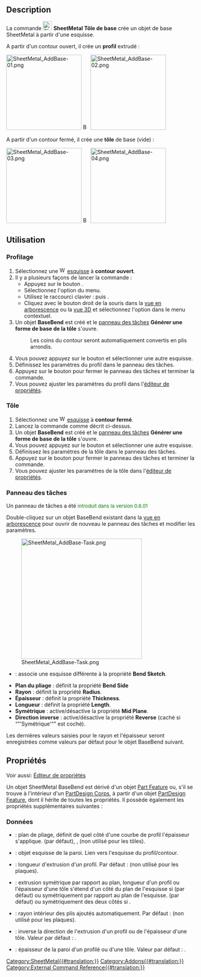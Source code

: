{{UnfinishedDocu}}
<languages/>

{{Docnav/fr
|
|[[SheetMetal_AddWall/fr|Rebord]]
|[[SheetMetal_Workbench/fr|Atelier SheetMetal]]
|IconL=
|IconR=SheetMetal_AddWall.svg
|IconC=Sheetmetal_workbench_icon.svg
}}

{{GuiCommand/fr
|Name=SheetMetal AddBase
|Name/fr=SheetMetal Tôle de base
|MenuLocation=SheetMetal → Créer une paroi/tôle
|Workbenches=[[SheetMetal_Workbench/fr|SheetMetal]]
|Shortcut={{KEY|C}} {{KEY|B}}
}}

== Description ==

La commande [[Image:SheetMetal_AddBase.svg|24px]] '''SheetMetal Tôle de base''' crée un objet de base SheetMetal à partir d'une esquisse. 

A partir d'un contour ouvert, il crée un '''profil''' extrudé :

[[Image:SheetMetal_AddBase-01.png|200px|link=]] [[Image:Button_right.svg|16px|link=]]
[[Image:SheetMetal_AddBase-02.png|200px|link=]]


A partir d'un contour fermé, il crée une '''tôle''' de base (vide) :

[[Image:SheetMetal_AddBase-03.png|200px|link=]] [[Image:Button_right.svg|16px|link=]]
[[Image:SheetMetal_AddBase-04.png|200px|link=]]

<span id="Usage"></span>
== Utilisation ==

<span id="Profile"></span>
===Profilage===

# Sélectionnez une [[Image:Workbench_Sketcher.svg|16px]] [[Sketcher_Workbench/fr|esquisse]] à '''contour ouvert'''.
# Il y a plusieurs façons de lancer la commande :
#* Appuyez sur le bouton {{Button|[[Image:SheetMetal_AddBase.svg|16px]] [[SheetMetal_AddBase/fr|Créer une paroi/tôle]]}}.
#* Sélectionnez l'option {{MenuCommand|SheetMetal → [[Image:SheetMetal_AddBase.svg|16px]] Créer une paroi/tôle}} du menu.
#* Utilisez le raccourci clavier : {{KEY|C}} puis {{KEY|B}}.
#* Cliquez avec le bouton droit de la souris dans la [[Tree_view/fr|vue en arborescence]] ou la [[3D_view/fr|vue 3D]] et sélectionnez l'option {{MenuCommand|SheetMetal → [[Image:SheetMetal_AddBase.svg|16px]] Créer une paroi/tôle}} dans le menu contextuel.
# Un objet '''BaseBend''' est créé et le [[Task_panel/fr|panneau des tâches]] '''Générer une forme de base de la tôle''' s'ouvre.
#: Les coins du contour seront automatiquement convertis en plis arrondis.
# Vous pouvez appuyez sur le bouton {{Button|Esquisse}} et sélectionner une autre esquisse.
# Définissez les paramètres du profil dans le panneau des tâches.
# Appuyez sur le bouton {{Button|OK}} pour fermer le panneau des tâches et terminer la commande.
# Vous pouvez ajuster les paramètres du profil dans l'[[Property_editor/fr|éditeur de propriétés]].

<span id="Plate"></span>
===Tôle===

# Sélectionnez une [[Image:Workbench_Sketcher.svg|16px]] [[Sketcher_Workbench/fr|esquisse]] à '''contour fermé'''.
# Lancez la commande comme décrit ci-dessus.
# Un objet '''BaseBend''' est créé et le [[Task_panel/fr|panneau des tâches]] '''Générer une forme de base de la tôle''' s'ouvre.
# Vous pouvez appuyez sur le bouton {{Button|Esquisse}} et sélectionner une autre esquisse.
# Définissez les paramètres de la tôle dans le panneau des tâches.
# Appuyez sur le bouton {{Button|OK}} pour fermer le panneau des tâches et terminer la commande.
# Vous pouvez ajuster les paramètres de la tôle dans l'[[Property_editor/fr|éditeur de propriétés]].

<span id="Task_panel"></span>
=== Panneau des tâches ===

Un panneau de tâches a été <span style="font-size:small;color:green;">introduit dans la version 0.6.01</span>

Double-cliquez sur un objet BaseBend existant dans la [[Tree_view/fr|vue en arborescence]] pour ouvrir de nouveau le panneau des tâches et modifier les paramètres.

[[Image:SheetMetal_AddBase-Task.png|320px]]

* {{Button|Esquisse}} : associe une esquisse différente à la propriété '''Bend Sketch'''.
* '''Plan du pliage''' : définit la propriété '''Bend Side'''
* '''Rayon''' : définit la propriété '''Radius'''.
* '''Épaisseur''' : définit la propriété '''Thickness'''.
* '''Longueur''' : définit la propriété '''Length'''.
* '''Symétrique''' : active/désactive la propriété '''Mid Plane'''.
* '''Direction inverse''' : active/désactive la propriété '''Reverse''' (caché si “”'Symétrique'“” est coché).

Les dernières valeurs saisies pour le rayon et l'épaisseur seront enregistrées comme valeurs par défaut pour le objet BaseBend suivant.

<span id="Properties"></span>
== Propriétés ==

Voir aussi: [[Property_editor/fr|Éditeur de propriétés]]

Un objet SheetMetal BaseBend est dérivé d'un objet [[Part_Feature/fr|Part Feature]] ou, s'il se trouve à l'intérieur d'un [[PartDesign_Body/fr|PartDesign Corps]], à partir d'un objet [[PartDesign_Feature/fr|PartDesign Feature]], dont il hérite de toutes les propriétés. Il possède également les propriétés supplémentaires suivantes :

<span id="Data"></span>
===Données===

{{Properties_Title|Parameters}}

* {{PropertyData|Bend Side|Enumeration}} : plan de pliage, définit de quel côté d'une courbe de profil l'épaisseur s'applique. {{value|Outside}} (par défaut), {{value|Inside}}, {{value|Middle}} (non utilisé pour les tôles).
* {{PropertyData|Bend Sketch|Link}} : objet esquisse de la paroi. Lien vers l'esquisse du profil/contour.
* {{PropertyData|Length|Length}} : longueur d'extrusion d'un profil. Par défaut : {{value|100,00 mm}} (non utilisé pour les plaques).
* {{PropertyData|Mid Plane|Bool}} : extrusion symétrique par rapport au plan, longueur d'un profil ou l'épaisseur d'une tôle s'étend d'un côté du plan de l'esquisse si {{FALSE}} (par défaut) ou symétriquement par rapport au plan de l'esquisse. (par défaut) ou symétriquement des deux côtés si {{TRUE}}.
* {{PropertyData|Radius|Length}} : rayon intérieur des plis ajoutés automatiquement. Par défaut : {{value|1,00 mm}} (non utilisé pour les plaques).
* {{PropertyData|Reverse|Bool}} : inverse la direction de l'extrusion d'un profil ou de l'épaisseur d'une tôle. Valeur par défaut : {{FALSE}}.
* {{PropertyData|thickness|Length}} : épaisseur de la paroi d'un profilé ou d'une tôle. Valeur par défaut : {{value|1,00 mm}}.


{{Docnav/fr
|
|[[SheetMetal_AddWall/fr|Rebord]]
|[[SheetMetal_Workbench/fr|Atelier SheetMetal]]
|IconL=
|IconR=SheetMetal_AddWall.svg
|IconC=Sheetmetal_workbench_icon.svg
}}

[[Category:SheetMetal{{#translation:}}]]
[[Category:Addons{{#translation:}}]]
[[Category:External Command Reference{{#translation:}}]]